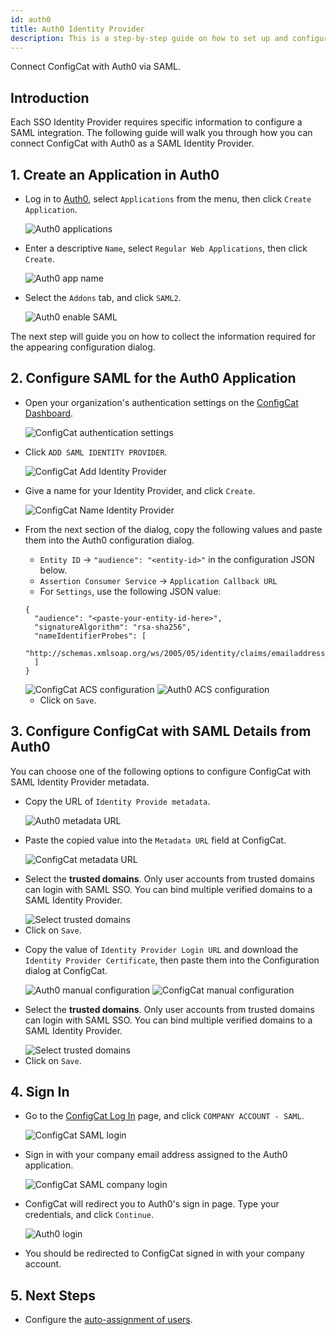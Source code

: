 ```yaml
---
id: auth0
title: Auth0 Identity Provider
description: This is a step-by-step guide on how to set up and configure Auth0 as a SAML Identity Provider for your organization.
---
```



Connect ConfigCat with Auth0 via SAML.

## Introduction

Each SSO Identity Provider requires specific information to configure a SAML integration. The following guide will walk you through how you can connect ConfigCat with Auth0 as a SAML Identity Provider.

## 1. Create an Application in Auth0

- Log in to <a href="https://auth0.com/auth/login" target="_blank">Auth0</a>, select `Applications` from the menu, then click `Create Application`.

  <img className="saml-tutorial-img" src="/docs/assets/saml/auth0/applications.png" alt="Auth0 applications" />

- Enter a descriptive `Name`, select `Regular Web Applications`, then click `Create`.

  <img className="saml-tutorial-img" src="/docs/assets/saml/auth0/app_name.png" alt="Auth0 app name" />

- Select the `Addons` tab, and click `SAML2`.

  <img className="saml-tutorial-img" src="/docs/assets/saml/auth0/enable_saml.png"  alt="Auth0 enable SAML"/>

The next step will guide you on how to collect the information required for the appearing configuration dialog.

## 2. Configure SAML for the Auth0 Application

- Open your organization's authentication settings on the <a href="https://app.configcat.com/organization/authentication" target="_blank">ConfigCat Dashboard</a>.

  <img className="saml-tutorial-img" src="/docs/assets/saml/dashboard/authentication.png" alt="ConfigCat authentication settings" />

- Click `ADD SAML IDENTITY PROVIDER`.

  <img className="saml-tutorial-img" src="/docs/assets/saml/dashboard/add_idp.png" alt="ConfigCat Add Identity Provider" />

- Give a name for your Identity Provider, and click `Create`.

  <img className="saml-tutorial-img" src="/docs/assets/saml/dashboard/auth0_name.png" alt="ConfigCat Name Identity Provider" />

- From the next section of the dialog, copy the following values and paste them into the Auth0 configuration dialog.

  - `Entity ID` -> `"audience": "<entity-id>"` in the configuration JSON below.
  - `Assertion Consumer Service` -> `Application Callback URL`
  - For `Settings`, use the following JSON value:

  ```
  {
    "audience": "<paste-your-entity-id-here>",
    "signatureAlgorithm": "rsa-sha256",
    "nameIdentifierProbes": [
      "http://schemas.xmlsoap.org/ws/2005/05/identity/claims/emailaddress"
    ]
  }
  ```

   <img className="saml-tutorial-img" src="/docs/assets/saml/dashboard/acs_entity_id_1.png"  alt="ConfigCat ACS configuration" />

   <img className="saml-tutorial-img" src="/docs/assets/saml/auth0/auth0_acs_eid.png" alt="Auth0 ACS configuration"/>

  - Click on `Save`.

## 3. Configure ConfigCat with SAML Details from Auth0

You can choose one of the following options to configure ConfigCat with SAML Identity Provider metadata.

<Tabs>
  <TabItem value="metadataUrl" label="Metadata URL" default>
    <ul>
      <li>
        <p>Copy the URL of <code>Identity Provide metadata</code>.</p>
        <img className="saml-tutorial-img" src="/docs/assets/saml/auth0/metadata_url.png" alt="Auth0 metadata URL" />
      </li>
      <li>
        <p>Paste the copied value into the <code>Metadata URL</code> field at ConfigCat.</p>
        <img className="saml-tutorial-img" src="/docs/assets/saml/auth0/cc_metadata_url_new.png" alt="ConfigCat metadata URL"/>
      </li>
      <li>
        <p>Select the <strong>trusted domains</strong>. Only user accounts from trusted domains can login with SAML SSO. You can bind multiple verified domains to a SAML Identity Provider.</p>
        <img className="saml-tutorial-img" src="/docs/assets/saml/dashboard/select_trusted_domains.png" alt="Select trusted domains" />
      </li>
      <li>
        Click on <code>Save</code>.
      </li>
    </ul>
  </TabItem>
  <TabItem value="manual" label="Manual Configuration">
    <ul>
      <li>
        <p>Copy the value of <code>Identity Provider Login URL</code> and download the <code>Identity Provider Certificate</code>, then paste them into the Configuration dialog at ConfigCat.</p>
        <img className="saml-tutorial-img" src="/docs/assets/saml/auth0/manual.png" alt="Auth0 manual configuration" />
        <img className="saml-tutorial-img" src="/docs/assets/saml/auth0/cc_manual_new.png" alt="ConfigCat manual configuration"/>
      </li>
      <li>
        <p>Select the <strong>trusted domains</strong>. Only user accounts from trusted domains can login with SAML SSO. You can bind multiple verified domains to a SAML Identity Provider.</p>
        <img className="saml-tutorial-img" src="/docs/assets/saml/dashboard/select_trusted_domains.png" alt="Select trusted domains" />
      </li>
      <li>
        Click on <code>Save</code>.
      </li>
    </ul>
  </TabItem>
</Tabs>

## 4. Sign In

- Go to the <a href="https://app.configcat.com/auth/login" target="_blank">ConfigCat Log In</a> page, and click `COMPANY ACCOUNT - SAML`.

  <img className="saml-tutorial-img" src="/docs/assets/saml/dashboard/saml_login.png" alt="ConfigCat SAML login" />

- Sign in with your company email address assigned to the Auth0 application.

  <img className="saml-tutorial-img" src="/docs/assets/saml/dashboard/company_email.png" alt="ConfigCat SAML company login" />

- ConfigCat will redirect you to Auth0's sign in page. Type your credentials, and click `Continue`.

  <img className="saml-tutorial-img" src="/docs/assets/saml/auth0/login.png" alt="Auth0 login" />

- You should be redirected to ConfigCat signed in with your company account.

## 5. Next Steps

- Configure the [auto-assignment of users](/docs/advanced/team-management/auto-assign-users).
